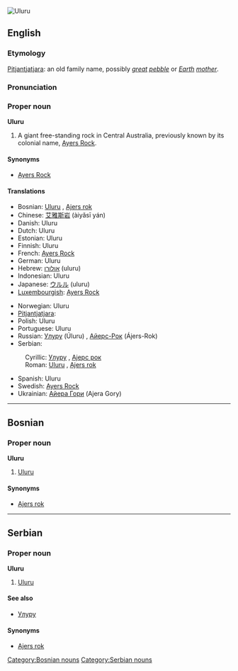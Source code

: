 [[Image:Uluru_Australia%281%29.jpg|thumb|right|Uluru]]
{{wikipedia}}
==English==

===Etymology===
[[Pitjantjatjara]]: an old family name, possibly ''[[great]] [[pebble]]'' or ''[[Earth]] [[mother]]''.

===Pronunciation===
{{SAMPA|'uluru}}

===Proper noun===
'''Uluru'''

# A giant free-standing rock in Central Australia, previously known by its colonial name, [[Ayers Rock]].

====Synonyms====
*[[Ayers Rock]]<!-- was it ever officially Ayer’s Rock with an apostrope? -->

====Translations====
{{top}}
*Bosnian: [[Uluru#Bosnian|Uluru]] {{m}}, [[Ajers rok#Bosnian|Ajers rok]] {{m}}
*Chinese: [[艾雅斯岩]] (àiyǎsī yán)
*Danish: Uluru
*Dutch: Uluru
*Estonian: Uluru
*Finnish: Uluru
*French: [[Ayers Rock#French|Ayers Rock]]
*German: Uluru
*Hebrew: [[אולורו]] (uluru) {{m}}
*Indonesian: Uluru
*Japanese: [[ウルル]] (uluru)
*[[Luxembourgish]]: [[Ayers Rock]]
{{mid}}
*Norwegian: Uluru
*[[Pitjantjatjara]]: {{Unicode|[[Uluṟu]]}}
*Polish: Uluru
*Portuguese: Uluru {{m}}
*Russian: [[Улуру#Russian|Улуру]] (Úluru) {{m}}, [[Айерс-Рок]] (Ájers-Rok) {{m}}
*Serbian:
:Cyrillic: [[Улуру#Serbian|Улуру]] {{m}}, [[Ајерс рок]] {{m}}
:Roman: [[Uluru#Serbian|Uluru]] {{m}}, [[Ajers rok#Serbian|Ajers rok]] {{m}}
*Spanish: Uluru {{m}}
*Swedish: [[Ayers Rock]]
*Ukrainian: [[Айера Гори]] (Ajera Gory)
{{bottom}}


----

==Bosnian==
===Proper noun===
'''Uluru''' {{m}}
#[[#English|Uluru]]
====Synonyms====
*[[Ajers rok#Bosnian|Ajers rok]]
[[Category:Bosnian nouns]]


----
==Serbian==
===Proper noun===
'''Uluru''' {{m}}
#[[#English|Uluru]]
====See also====
*[[Улуру#Serbian|Улуру]]
====Synonyms====
*[[Ajers rok#Serbian|Ajers rok]]
[[Category:Serbian nouns]]